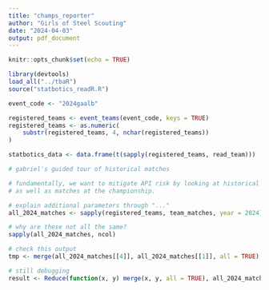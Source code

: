 ```yaml
---
title: "champs_reporter"
author: "Girls of Steel Scouting"
date: "2024-04-03"
output: pdf_document
---
```


```r
knitr::opts_chunk$set(echo = TRUE)
```

```r
library(devtools)
load_all("../tbaR")
source("statbotics_readR.R")

event_code <- "2024gaalb"

registered_teams <- event_teams(event_code, keys = TRUE)
registered_teams <- as.numeric(
    substr(registered_teams, 4, nchar(registered_teams))
)

statbotics_data <- data.frame(t(sapply(registered_teams, read_team)))
```

```r
# gabriel's guided tour of historical matches

# fundamentally, we want to mitigate API risk by looking at historical matches
# as well as matches at the championship.

# explain additional parameters through "..."
all_2024_matches <- sapply(registered_teams, team_matches, year = 2024)

# why are these not all the same?
sapply(all_2024_matches, ncol)

# check this output
tmp <- merge(all_2024_matches[[4]], all_2024_matches[[1]], all = TRUE)

# still debugging
result <- Reduce(function(x, y) merge(x, y, all = TRUE), all_2024_matches)
```

